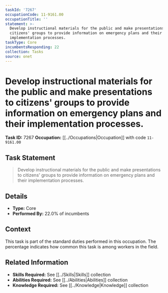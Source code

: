 ```yaml
---
taskId: '7267'
occupationCode: 11-9161.00
occupationTitle: ''
statement: >-
  Develop instructional materials for the public and make presentations to
  citizens' groups to provide information on emergency plans and their
  implementation processes.
taskType: Core
incumbentsResponding: 22
collection: Tasks
source: onet
---
```

# Develop instructional materials for the public and make presentations to citizens' groups to provide information on emergency plans and their implementation processes.

**Task ID:** 7267
**Occupation:** [[../Occupations|Occupation]] with code `11-9161.00`

## Task Statement

> Develop instructional materials for the public and make presentations to citizens' groups to provide information on emergency plans and their implementation processes.

## Details

- **Type:** Core
- **Performed By:** 22.0% of incumbents

## Context

This task is part of the standard duties performed in this occupation. The percentage indicates how common this task is among workers in the field.

## Related Information

- **Skills Required:** See [[../Skills|Skills]] collection
- **Abilities Required:** See [[../Abilities|Abilities]] collection
- **Knowledge Required:** See [[../Knowledge|Knowledge]] collection
